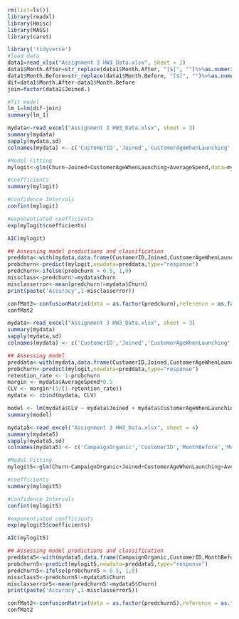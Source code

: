 
```{r}
rm(list=ls())
library(readxl)
library(Hmisc)
library(MASS)
library(caret)
```


```{r}

library('tidyverse')
#load data
data1=read_xlsx("Assignment 3 HW3_Data.xlsx", sheet = 2)
data1$Month.After=str_replace(data1$Month.After, "[$]", "")%>%as.numeric()
data1$Month.Before=str_replace(data1$Month.Before, "[$]", "")%>%as.numeric()
dif=data1$Month.After-data1$Month.Before
join=factor(data1$Joined.)

#fit model
lm_1=lm(dif~join)
summary(lm_1)
```


```{r}

mydata<-read_excel("Assignment 3 HW3_Data.xlsx", sheet = 3)
summary(mydata)
sapply(mydata,sd)
colnames(mydata) <- c('CustomerID','Joined','CustomerAgeWhenLaunching','Churn','AverageSpend')

#Model Fitting
mylogit<-glm(Churn~Joined+CustomerAgeWhenLaunching+AverageSpend,data=mydata,family=binomial(link="logit"))

#coefficients
summary(mylogit)

#Confidence Intervals
confint(mylogit)

#exponentiated coefficients
exp(mylogit$coefficients)

AIC(mylogit)

## Assessing model predictions and classification
preddata<-with(mydata,data.frame(CustomerID,Joined,CustomerAgeWhenLaunching,AverageSpend))
probchurn<-predict(mylogit,newdata=preddata,type="response")
predchurn<-ifelse(probchurn > 0.5, 1,0)
missclass<-predchurn!=mydata$Churn
misclasserror<-mean(predchurn!=mydata$Churn)
print(paste('Accuracy',1-misclasserror))

confMat2<-confusionMatrix(data = as.factor(predchurn),reference = as.factor(mydata$Churn),positive = "1")
confMat2
```


```{r}

mydata<-read_excel("Assignment 3 HW3_Data.xlsx", sheet = 3)
summary(mydata)
sapply(mydata,sd)
colnames(mydata) <- c('CustomerID','Joined','CustomerAgeWhenLaunching','Churn','AverageSpend')

## Assessing model
preddata<-with(mydata,data.frame(CustomerID,Joined,CustomerAgeWhenLaunching,AverageSpend))
probchurn<-predict(mylogit,newdata=preddata,type="response")
retention_rate <- 1-probchurn
margin <- mydata$AverageSpend*0.5
CLV <- margin*(1/(1-retention_rate))
mydata <- cbind(mydata, CLV)

model <- lm(mydata$CLV ~ mydata$Joined + mydata$CustomerAgeWhenLaunching + mydata$AverageSpend)
summary(model)
```


```{r}

mydata5<-read_excel("Assignment 3 HW3_Data.xlsx", sheet = 4)
summary(mydata5)
sapply(mydata5,sd)
colnames(mydata5) <- c('CampaignOrganic','CustomerID','MonthBefore','MonthAfter','CustomerAgeWhenLaunching','Joined','Churn','AverageSpend')

#Model Fitting
mylogit5<-glm(Churn~CampaignOrganic+Joined+CustomerAgeWhenLaunching+AverageSpend,data=mydata5,family=binomial(link="logit"))

#coefficients
summary(mylogit5)

#Confidence Intervals
confint(mylogit5)

#exponentiated coefficients
exp(mylogit5$coefficients)

AIC(mylogit5)

## Assessing model predictions and classification
preddata5<-with(mydata5,data.frame(CampaignOrganic,CustomerID,MonthBefore,MonthAfter,CustomerAgeWhenLaunching,Joined,AverageSpend))
probchurn5<-predict(mylogit5,newdata=preddata5,type="response")
predchurn5<-ifelse(probchurn5 > 0.5, 1,0)
missclass5<-predchurn5!=mydata5$Churn
misclasserror5<-mean(predchurn5!=mydata5$Churn)
print(paste('Accuracy',1-misclasserror5))

confMat2<-confusionMatrix(data = as.factor(predchurn5),reference = as.factor(mydata5$Churn),positive = "1")
confMat2
```

